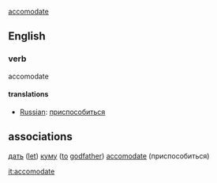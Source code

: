 [[accomodate]]

==English==

===verb===
accomodate

====translations====
*[[Russian]]: [[приспособиться]]

==associations==
[[дать]] ([[let]]) [[кум]]у ([[to]] [[godfather]]) [[accomodate]] (приспособиться)

[[it:accomodate]]